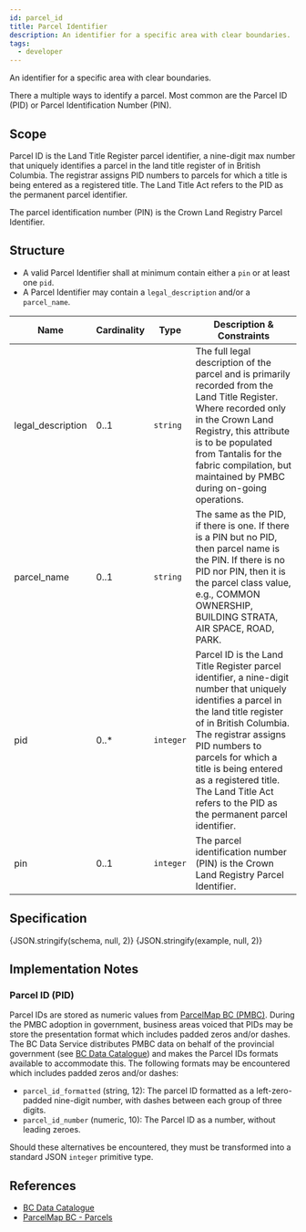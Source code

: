 ```yaml
---
id: parcel_id
title: Parcel Identifier
description: An identifier for a specific area with clear boundaries.
tags:
  - developer
---
```




An identifier for a specific area with clear boundaries.

There a multiple ways to identify a parcel. Most common are the Parcel ID (PID) or Parcel Identification Number (PIN).

## Scope

Parcel ID is the Land Title Register parcel identifier, a nine-digit max number that uniquely identifies a parcel in the
land title register of in British Columbia. The registrar assigns PID numbers to parcels for which a title is being
entered as a registered title. The Land Title Act refers to the PID as the permanent parcel identifier.

The parcel identification number (PIN) is the Crown Land Registry Parcel Identifier.

## Structure

- A valid Parcel Identifier shall at minimum contain either a `pin` or at least one `pid`.
- A Parcel Identifier may contain a `legal_description` and/or a `parcel_name`.

| Name | Cardinality | Type | Description & Constraints |
| --- | --- | --- | --- |
| legal_description | 0..1 | `string` | The full legal description of the parcel and is primarily recorded from the Land Title Register. Where recorded only in the Crown Land Registry, this attribute is to be populated from Tantalis for the fabric compilation, but maintained by PMBC during on-going operations. |
| parcel_name | 0..1 | `string` | The same as the PID, if there is one. If there is a PIN but no PID, then parcel name is the PIN. If there is no PID nor PIN, then it is the parcel class value, e.g., COMMON OWNERSHIP, BUILDING STRATA, AIR SPACE, ROAD, PARK. |
| pid | 0..* | `integer` | Parcel ID is the Land Title Register parcel identifier, a nine-digit number that uniquely identifies a parcel in the land title register of in British Columbia. The registrar assigns PID numbers to parcels for which a title is being entered as a registered title. The Land Title Act refers to the PID as the permanent parcel identifier. |
| pin | 0..1 | `integer` | The parcel identification number (PIN) is the Crown Land Registry Parcel Identifier. |

## Specification

<Tabs queryString="tab">
  <TabItem value="schema" label="Schema" default>
    <JSONSchemaViewer schema={schema} viewerOptions={{ showExamples: true }} />
  </TabItem>
  <TabItem value="source" label="Source">
    <CodeBlock language="json" showLineNumbers>
      {JSON.stringify(schema, null, 2)}
    </CodeBlock>
  </TabItem>
  <TabItem value="example" label="Example">
    <CodeBlock language="json" showLineNumbers>
      {JSON.stringify(example, null, 2)}
    </CodeBlock>
  </TabItem>
</Tabs>

## Implementation Notes

### Parcel ID (PID)

Parcel IDs are stored as numeric values from [ParcelMap BC (PMBC)](https://help.ltsa.ca/parcelmap-bc/parcels). During
the PMBC adoption in government, business areas voiced that PIDs may be store the presentation format which includes
padded zeros and/or dashes. The BC Data Service distributes PMBC data on behalf of the provincial government (see [BC Data Catalogue](https://catalogue.data.gov.bc.ca/group/47fa4daf-78d1-4c64-a0d2-51638a04910d)) and makes the Parcel IDs formats available to accommodate this. The following formats may be encountered which includes padded zeros and/or dashes:

- `parcel_id_formatted` (string, 12): The parcel ID formatted as a left-zero-padded nine-digit number, with dashes between each group of three digits.
- `parcel_id_number` (numeric, 10): The Parcel ID as a number, without leading zeroes.

Should these alternatives be encountered, they must be transformed into a standard JSON `integer` primitive type.

## References

- [BC Data Catalogue](https://catalogue.data.gov.bc.ca/group/47fa4daf-78d1-4c64-a0d2-51638a04910d)
- [ParcelMap BC - Parcels](https://help.ltsa.ca/parcelmap-bc/parcels)
